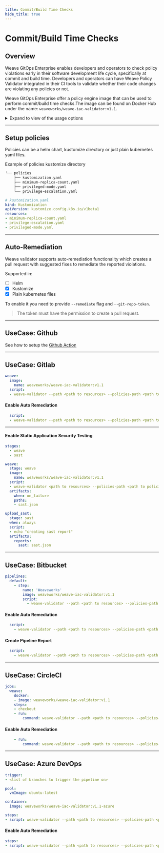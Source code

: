 ```yaml
---
title: Commit/Build Time Checks
hide_title: true
---
```



# Commit/Build Time Checks  <TierLabel tiers="Enterprise" />

## Overview
Weave GitOps Enterprise enables developers and operators to check policy violations early in their software development life cycle, specifically at commit and build time. Developers and operators can have Weave Policy Validator integrated in their CI tools to validate whether their code changes are violating any policies or not.

Weave GitOps Enterprise offer a policy engine image that can be used to perform commit/build time checks.The image can be found on Docker Hub under the name: `weaveworks/weave-iac-validator:v1.1`.

<details><summary>Expand to view of the usage options</summary>

   ```bash
  USAGE:
    app [global options] command [command options] [arguments...]

  VERSION:
    0.0.1

  COMMANDS:
    help, h  Shows a list of commands or help for one command

  GLOBAL OPTIONS:
    --path value                       path to scan resources from
    --helm-values-file value           path to resources helm values file
    --policies-path value              path to policies kustomization directory
    --policies-helm-values-file value  path to policies helm values file
    --git-repo-provider value          git repository provider
    --git-repo-host value              git repository host
    --git-repo-url value               git repository url
    --git-repo-branch value            git repository branch
    --git-repo-sha value               git repository commit sha
    --git-repo-token value             git repository toke
    --azure-project value              azure project name
    --sast value                       save result as gitlab sast format
    --sarif value                      save result as sarif format
    --json value                       save result as json format
    --generate-git-report              generate git report if supported (default: false)
    --remediate                        auto remediate resources if possible (default: false)
    --no-exit-error                    exit with no error (default: false)
    --help, -h                         show help (default: false)
    --version, -v                      print the version (default: false)
   ```

</details>

---
## Setup policies
Policies can be a helm chart, kustomize directory or just plain kubernetes yaml files.

Example of policies kustomize directory
```bash
└── policies
    ├── kustomization.yaml
    ├── minimum-replica-count.yaml
    ├── privileged-mode.yaml
    └── privilege-escalation.yaml
```

```yaml
# kustomization.yaml
kind: Kustomization
apiVersion: kustomize.config.k8s.io/v1beta1
resources:
- minimum-replica-count.yaml
- privilege-escalation.yaml
- privileged-mode.yaml
```

---
## Auto-Remediation
Weave validator supports auto-remediation functionality which creates a pull request with suggested fixes to remediate the reported violations.

Supported in:
- [ ] Helm
- [x] Kustomize
- [x] Plain kubernetes files

To enable it you need to provide ```--remediate``` flag and ```--git-repo-token```.

>  The token must have the permission to create a pull request.

---
## UseCase: Github
See how to setup the [Github Action](https://github.com/weaveworks/weave-action)

---
## UseCase: Gitlab

```yaml
weave:
  image:
    name: weaveworks/weave-iac-validator:v1.1
  script:
  - weave-validator --path <path to resources> --policies-path <path to policies>
```

#### Enable Auto Remediation

```yaml
  script:
  - weave-validator --path <path to resources> --policies-path <path to policies> --git-repo-token $GITLAB_TOKEN --remediate
```
---
#### Enable Static Application Security Testing

```yaml
stages:
  - weave
  - sast

weave:
  stage: weave
  image:
    name: weaveworks/weave-iac-validator:v1.1
  script:
  - weave-validator <path to resources> --policies-path <path to policies> --sast sast.json
  artifacts:
    when: on_failure
    paths:
    - sast.json

upload_sast:
  stage: sast
  when: always
  script:
  - echo "creating sast report"
  artifacts:
    reports:
      sast: sast.json
```
---
## UseCase: Bitbucket

```yaml
pipelines:
  default:
    - step:
        name: 'Weaveworks'
        image: weaveworks/weave-iac-validator:v1.1
        script:
          - weave-validator --path <path to resources> --policies-path <path to policies>
```
#### Enable Auto Remediation

```yaml
  script:
    - weave-validator --path <path to resources> --policies-path <path to policies> --git-repo-token $TOKEN --remediate
```

#### Create Pipeline Report

```yaml
  script:
    - weave-validator --path <path to resources> --policies-path <path to policies> --git-repo-token $TOKEN -generate-git-report
```

---
## UseCase: CircleCI

```yaml
jobs:
  weave:
    docker:
    - image: weaveworks/weave-iac-validator:v1.1
    steps:
    - checkout
    - run:
        command: weave-validator --path <path to resources> --policies-path <path to policies>
```

#### Enable Auto Remediation

```yaml
    - run:
        command: weave-validator --path <path to resources> --policies-path <path to policies> --git-repo-token ${GITHUB_TOKEN} --remediate
```

---
## UseCase: Azure DevOps

```yaml
trigger:
- <list of branches to trigger the pipeline on>

pool:
  vmImage: ubuntu-latest

container:
  image: weaveworks/weave-iac-validator:v1.1-azure

steps:
- script: weave-validator --path <path to resources> --policies-path <path to policies> --git-repo-token $(TOKEN)
```

#### Enable Auto Remediation

```yaml
steps:
- script: weave-validator --path <path to resources> --policies-path <path to policies> --git-repo-token $(TOKEN) --remediate
```
